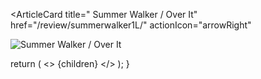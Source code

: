 <ArticleCard
  title=" Summer Walker / Over It"
  href="/review/summerwalker1L/"
  actionIcon="arrowRight"
>

![ Summer Walker / Over It](../../images/cd/summerwalker1L.jpg)

</ArticleCard>

  return (
    <>
      {children}
    </>
  );
}